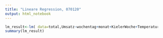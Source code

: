 ```yaml
---
title: "Lineare Regression, 070120"
output: html_notebook
---
```


```r
lm_result<-lm( data=total,Umsatz~wochentag+monat+KielerWoche+Temperatur)
summary(lm_result)
```

